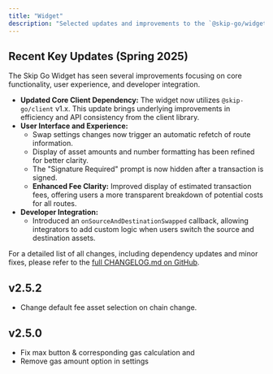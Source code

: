 ```yaml
---
title: "Widget"
description: "Selected updates and improvements to the `@skip-go/widget` [npm package](https://www.npmjs.com/package/@skip-go/widget)."
---
```


## Recent Key Updates (Spring 2025)

The Skip Go Widget has seen several improvements focusing on core functionality, user experience, and developer integration.

*   **Updated Core Client Dependency:** The widget now utilizes `@skip-go/client` v1.x. This update brings underlying improvements in efficiency and API consistency from the client library.
*   **User Interface and Experience:**
    *   Swap settings changes now trigger an automatic refetch of route information.
    *   Display of asset amounts and number formatting has been refined for better clarity.
    *   The "Signature Required" prompt is now hidden after a transaction is signed.
    *   **Enhanced Fee Clarity:** Improved display of estimated transaction fees, offering users a more transparent breakdown of potential costs for all routes.
*   **Developer Integration:**
    *   Introduced an `onSourceAndDestinationSwapped` callback, allowing integrators to add custom logic when users switch the source and destination assets.

For a detailed list of all changes, including dependency updates and minor fixes, please refer to the [full CHANGELOG.md on GitHub](https://github.com/skip-mev/skip-go/blob/main/packages/widget/CHANGELOG.md).


## v2.5.2
- Change default fee asset selection on chain change. 

## v2.5.0
- Fix max button & corresponding gas calculation and 
- Remove gas amount option in settings